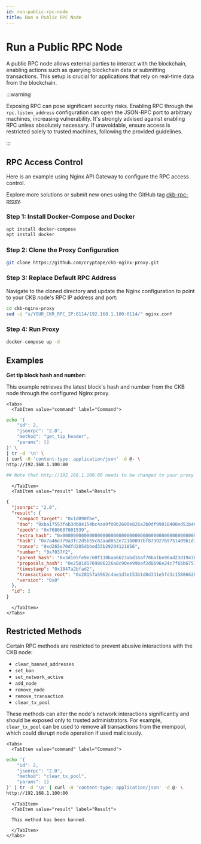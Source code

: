 ```yaml
---
id: run-public-rpc-node
title: Run a Public RPC Node
---
```



# Run a Public RPC Node

A public RPC node allows external parties to interact with the blockchain, enabling actions such as querying blockchain data or submitting transactions. This setup is crucial for applications that rely on real-time data from the blockchain.

:::warning

Exposing RPC can pose significant security risks. Enabling RPC through the `rpc.listen_address` configuration can open the JSON-RPC port to arbitrary machines, increasing vulnerability. It's strongly advised against enabling RPC unless absolutely necessary. If unavoidable, ensure access is restricted solely to trusted machines, following the provided guidelines.

:::

## RPC Access Control

Here is an example using Nginx API Gateway to configure the RPC access control.

Explore more solutions or submit new ones using the GitHub tag [ckb-rpc-proxy](https://github.com/topics/ckb-rpc-proxy).

### Step 1: Install Docker-Compose and Docker

```bash
apt install docker-compose
apt install docker
```

### Step 2: Clone the Proxy Configuration

```bash
git clone https://github.com/cryptape/ckb-nginx-proxy.git
```

### Step 3: Replace Default RPC Address

Navigate to the cloned directory and update the Nginx configuration to point to your CKB node's RPC IP address and port:

```bash
cd ckb-nginx-proxy
sed -i "s/YOUR_CKR_RPC_IP:8114/192.168.1.100:8114/" nginx.conf
```

### Step 4: Run Proxy

```bash
docker-compose up -d
```

## Examples

**Get tip block hash and number:**

This example retrieves the latest block's hash and number from the CKB node through the configured Nginx proxy.

```mdx-code-block
<Tabs>
  <TabItem value="command" label="Command">
```

```bash
echo '{
    "id": 2,
    "jsonrpc": "2.0",
    "method": "get_tip_header",
    "params": []
}' \
| tr -d '\n' \
| curl -H 'content-type: application/json' -d @- \
http://192.168.1.100:80

## Note that http://192.168.1.100:80 needs to be changed to your proxy IP.
```

```mdx-code-block
  </TabItem>
  <TabItem value="result" label="Result">
```

```json
{
  "jsonrpc": "2.0",
  "result": {
    "compact_target": "0x1d090fbe",
    "dao": "0xba17553fab3db84154bc4aa9f09b2600e826a2b0df99010400ed51b4686b5808",
    "epoch": "0x7080687001539",
    "extra_hash": "0x0000000000000000000000000000000000000000000000000000000000000000",
    "hash": "0x7a46e779a3fc2d5b55c82aad852e721b0097bf873927b9751409b1d185599ce4",
    "nonce": "0xd265e70dfd205dbbed33b29294121856",
    "number": "0x7037f2",
    "parent_hash": "0x3d105fe9ec60f138baa6623abd16af70ba1be90ad23d1943bcaa55d5f14fcb6f",
    "proposals_hash": "0x2581d1769886226a8c90ee99baf2d8696e24c7f6bb6751748ff8b4452f8006e5",
    "timestamp": "0x1847a2bfad2",
    "transactions_root": "0x28157a5962c4ae1d3e153b1d8d331e5fd3c158866287f5398ab7f7d38210dfb0",
    "version": "0x0"
  },
  "id": 2
}
```

```mdx-code-block
  </TabItem>
</Tabs>
```

## Restricted Methods

Certain RPC methods are restricted to prevent abusive interactions with the CKB node:

- `clear_banned_addresses`
- `set_ban`
- `set_network_active`
- `add_node`
- `remove_node`
- `remove_transaction`
- `clear_tx_pool`

These methods can alter the node's network interactions significantly and should be exposed only to trusted administrators. For example, `clear_tx_pool` can be used to remove all transactions from the mempool, which could disrupt node operation if used maliciously.

```mdx-code-block
<Tabs>
  <TabItem value="command" label="Command">
```

```bash
echo '{
    "id": 2,
    "jsonrpc": "2.0",
    "method": "clear_tx_pool",
    "params": []
}' | tr -d '\n' | curl -H 'content-type: application/json' -d @- \
http://192.168.1.100:80
```

```mdx-code-block
  </TabItem>
  <TabItem value="result" label="Result">
```

```
  This method has been banned.
```

```mdx-code-block
  </TabItem>
</Tabs>
```

